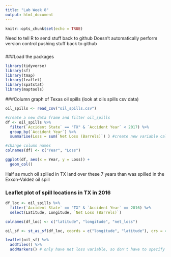 ```yaml
---
title: "Lab Week 8"
output: html_document
---
```


```r
knitr::opts_chunk$set(echo = TRUE)
```


Need to tell R to send stuff back to github
Doesn't automatically perform version control pushing stuff back to github

#####



###Load the packages

```r
library(tidyverse)
library(sf)
library(tmap)
library(leaflet)
library(spatstat)
library(maptools)
```


###Column graph of Texas oil spills (look at oils spills csv data)

```r
oil_spills <- read_csv("oil_spills.csv")

#create a new data frame and filter oil_spills
df <- oil_spills %>% 
  filter(`Accident State` == "TX" & `Accident Year` < 2017) %>% 
  group_by(`Accident Year`) %>% 
  summarise(Loss = sum(`Net Loss (Barrels)`) ) #create new variable called Loss

#change column names
colnames(df) <- c("Year", "Loss")

ggplot(df, aes(x = Year, y = Loss)) +
  geom_col()
```



Half as much oil spilled in TX land over these 7 years than was spilled in the Exxon-Valdez oil spill


### Leaflet plot of spill locations in TX in 2016

```r
df_loc <- oil_spills %>% 
  filter(`Accident State` == "TX" & `Accident Year` == 2016) %>% 
  select(Latitude, Longitude, `Net Loss (Barrels)`)

colnames(df_loc) <- c("latitude", "longitude", "net_loss")

oil_sf <- st_as_sf(df_loc, coords = c("longitude", "latitude"), crs = 4326)

leaflet(oil_sf) %>% 
  addTiles() %>% 
  addMarkers() # only have net loss variable, so don't have to specify

```






